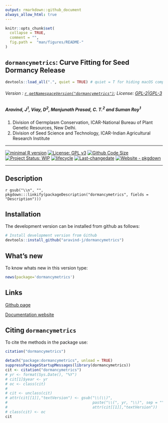 ```yaml
---
output: rmarkdown::github_document
always_allow_html: true
---
```


```r
knitr::opts_chunk$set(
  collapse = TRUE,
  comment = "",
  fig.path =  "man/figures/README-"
)
```

<!-- 
```r
knitr::include_graphics("https://raw.githubusercontent.com/aravind-j/dormancymetrics/master/inst/extdata/dormancymetrics.png") 
```
-->

## `dormancymetrics`: Curve Fitting for Seed Dormancy Release
<!-- <img src="https://raw.githubusercontent.com/aravind-j/dormancymetrics/master/inst/extdata/dormancymetrics.png" align="right" alt="logo" width="173" height = "200" style = "border: none; float: right;">
-->

```r
devtools::load_all(".", quiet = TRUE) # quiet = T for hiding macOS compiler warnings

```

###### Version : [`r getNamespaceVersion("dormancymetrics")`](https://aravind-j.github.io/dormancymetrics/); License: [GPL-2|GPL-3](https://www.r-project.org/Licenses/)

##### *Aravind, J^1^, Viay, D^2^, Manjunath Prasad, C. T.^2^ and Suman Roy^1^*

1. Division of Germplasm Conservation, ICAR-National Bureau of Plant Genetic Resources, New Delhi.
2. Division of Seed Science and Technology, ICAR-Indian Agricultural Research Institute

***
[![minimal R version](https://img.shields.io/badge/R>%3D-3.5.0-6666ff.svg?logo=R)](https://cran.r-project.org/)
[![License: GPL v3](https://img.shields.io/badge/License-GPL%20v3-blue.svg)](https://www.gnu.org/licenses/gpl-3.0)
<!-- [![CRAN_Status_Badge](https://www.r-pkg.org/badges/version-last-release/dormancymetrics)](https://cran.r-project.org/package=dormancymetrics)
[![Dependencies](https://tinyverse.netlify.app/status/dormancymetrics)](https://cran.r-project.org/package=dormancymetrics) -->
<!-- [![rstudio mirror downloads](https://cranlogs.r-pkg.org/badges/grand-total/dormancymetrics?color=green)](https://CRAN.R-project.org/package=dormancymetrics) -->
<!-- 
```r
dver <- ifelse(test = gsub("(.\\.)(\\d+)(\\..)", "", getNamespaceVersion("dormancymetrics")) != "",
               yes = getNamespaceVersion("dormancymetrics"),
               no = gsub("Version:\\s*", "", readLines(paste0("https://raw.githubusercontent.com/", "aravind-j/dormancymetrics", "/master/DESCRIPTION"))[grep("Version:", readLines(paste0("https://raw.githubusercontent.com/", "aravind-j/dormancymetrics", "/master/DESCRIPTION")))]))

cat(paste("[![develVersion](https://img.shields.io/badge/devel%20version-", dver, "-orange.svg)](https://github.com/aravind-j/dormancymetrics)", sep = ""))
```
-->
[![Github Code Size](https://img.shields.io/github/languages/code-size/aravind-j/dormancymetrics.svg)](https://github.com/aravind-j/dormancymetrics)
<!-- [![R-CMD-check](https://github.com/aravind-j/dormancymetrics/workflows/R-CMD-check/badge.svg)](https://github.com/aravind-j/dormancymetrics/actions) -->
[![Project Status: WIP](https://www.repostatus.org/badges/latest/wip.svg)](https://www.repostatus.org/#wip)
[![lifecycle](https://lifecycle.r-lib.org/articles/figures/lifecycle-maturing.svg)](https://lifecycle.r-lib.org/articles/stages.html#maturing)
[![Last-changedate](https://img.shields.io/badge/last%20change-`r gsub('-', '--', Sys.Date())`-yellowgreen.svg)](https://github.com/aravind-j/dormancymetrics/)
<!-- [![Zenodo DOI](https://zenodo.org/badge/DOI/10.5281/zenodo.zenodo.14889174.svg)](https://doi.org/10.5281/zenodo.14889174) -->
[![Website - pkgdown](https://img.shields.io/website-up-down-green-red/https/aravind-j.github.io/dormancymetrics.svg)](https://aravind-j.github.io/dormancymetrics/)
<!-- [![.](https://pro-pulsar-193905.appspot.com/G-xxxxxxxx/welcome-page)](https://github.com/aravind-j/google-analytics-beacon) -->
<!-- [![GoatCounter](https://dormancymetrics-gh.goatcounter.com/count?p=/test)](https://dormancymetrics.goatcounter.com/)  -->
<!-- [![packageversion](https://img.shields.io/badge/Package%20version-0.2.3.3-orange.svg)](https://github.com/aravind-j/dormancymetrics) -->
<!-- [![GitHub Download Count](https://github-basic-badges.herokuapp.com/downloads/aravind-j/dormancymetrics/total.svg)] -->
<!-- [![Rdoc](http://www.rdocumentation.org/badges/version/dormancymetrics)](http://www.rdocumentation.org/packages/dormancymetrics) -->

***

## Description
<!-- `r gsub("(<doi:)(.+)(>)", "[doi:\\2](https://doi.org/\\2)", gsub("\\n", " ", packageDescription("dormancymetrics", fields = "Description")))` -->
`r gsub("\\n", "", pkgdown:::linkify(packageDescription("dormancymetrics", fields = "Description")))`

## Installation
<!-- 
The package can be installed from CRAN as follows: 

```r
# Install from CRAN
install.packages('dormancymetrics', dependencies=TRUE)
```
-->

The development version can be installed from github as follows:

```r
# Install development version from Github
devtools::install_github("aravind-j/dormancymetrics")
```

<!-- ## Detailed tutorial
For a detailed tutorial (vignette) on how to used this package type:

```r
browseVignettes(package = 'dormancymetrics')
```
The vignette for the latest version is also available [online](https://aravind-j.github.io/dormancymetrics/articles.html).-->

## What's new
To know whats new in this version type:

```r
news(package='dormancymetrics')
```

## Links

<!--[CRAN page](https://cran.r-project.org/package=dormancymetrics) -->

[Github page](https://github.com/aravind-j/dormancymetrics)

[Documentation website](https://aravind-j.github.io/dormancymetrics/)

<!--[Zenodo DOI](https://doi.org/10.5281/zenodo.14889174) -->

<!--
## CRAN checks

```r
pkgname <- "dormancymetrics"

osdf <-
  rbind(data.frame(OS = "Linux", 
                   Flavour = c("r-devel-linux-x86_64-debian-clang",
                               "r-devel-linux-x86_64-debian-gcc", 
                               "r-devel-linux-x86_64-fedora-clang",
                               "r-devel-linux-x86_64-fedora-gcc", 
                               "r-patched-linux-x86_64",
                               "r-release-linux-x86_64")),
        # data.frame(OS = "Solaris", 
        #            Flavour = c("r-patched-solaris-x86")),
        data.frame(OS = "Windows", 
                   Flavour = c("r-devel-windows-x86_64", 
                               "r-release-windows-x86_64",
                               "r-oldrel-windows-x86_64")),
        data.frame(OS = "macOS", 
                   Flavour = c("r-release-macos-x86_64", 
                               # "r-release-macos-arm64",
                               # "r-oldrel-macos-arm64",
                               "r-oldrel-macos-x86_64")))

chkurl <- paste("https://cran.r-project.org/web/checks/check_results_",
                pkgname, ".html", sep = "")
library(RCurl)

if (url.exists(chkurl)) {
  chklink <- paste("(", chkurl,  ")", sep = "")
} else {
  chklink <- "(https://cran.r-project.org/web/checks/check_results_j.aravind_at_icar.gov.in.html)"
}

osdf$`CRAN check` <- paste("[![CRAN check - ", osdf$Flavour, "]",
                           "(https://badges.cranchecks.info/flavor/",
                           osdf$Flavour, "/", pkgname, ".svg)]",
                           chklink,
                           sep = "")
```


```r
cat("\n",
    "[![Linux](https://img.shields.io/badge/Linux-FCC624?style=for-the-badge&logo=linux&logoColor=black)](https://cran.r-project.org/web/checks/check_results_dormancymetrics.html)", "\n")

# knitr::kable(osdf[osdf$OS == "Linux", c(2, 3)], format = "simple", 
#              col.names = c("", ""), 
#              row.names = FALSE)

pander::pandoc.table(osdf[osdf$OS == "Linux", c(2, 3)], split.tables = Inf,
                     row.names = FALSE, justify = "ll", style = "grid")

cat("\n",
    "[![Windows](https://img.shields.io/badge/Windows-0078D6?style=for-the-badge&logo=windows&logoColor=white)](https://cran.r-project.org/web/checks/check_results_dormancymetrics.html)", "\n")

# knitr::kable(osdf[osdf$OS == "Windows", c(2, 3)], format = "simple",
#              col.names = c("", ""),
#              row.names = FALSE)

pander::pandoc.table(osdf[osdf$OS == "Windows", c(2, 3)], split.tables = Inf,
                     row.names = FALSE, justify = "ll", style = "grid")

cat("\n",
    "[![MacOS](https://img.shields.io/badge/mac%20os-000000?style=for-the-badge&logo=apple&logoColor=white)](https://cran.r-project.org/web/checks/check_results_dormancymetrics.html)", "\n")

# knitr::kable(osdf[osdf$OS == "macOS", c(2, 3)], format = "simple",
#              col.names = c("", ""),
#              row.names = FALSE)

pander::pandoc.table(osdf[osdf$OS == "macOS", c(2, 3)], split.tables = Inf,
                     row.names = FALSE, justify = "ll", style = "grid")

cat("\n")
```
-->

## Citing `dormancymetrics`
To cite the methods in the package use:

```r
citation("dormancymetrics")
```

```r
detach("package:dormancymetrics", unload = TRUE)
suppressPackageStartupMessages(library(dormancymetrics))
cit <- citation("dormancymetrics")
# yr <- format(Sys.Date(), "%Y")
# cit[1]$year <- yr
# oc <- class(cit)
# 
# cit <- unclass(cit)
# attr(cit[[1]],"textVersion") <- gsub("\\(\\)",
#                                      paste("\\(", yr, "\\)", sep = ""),
#                                      attr(cit[[1]],"textVersion"))
# class(cit) <- oc
cit
```
